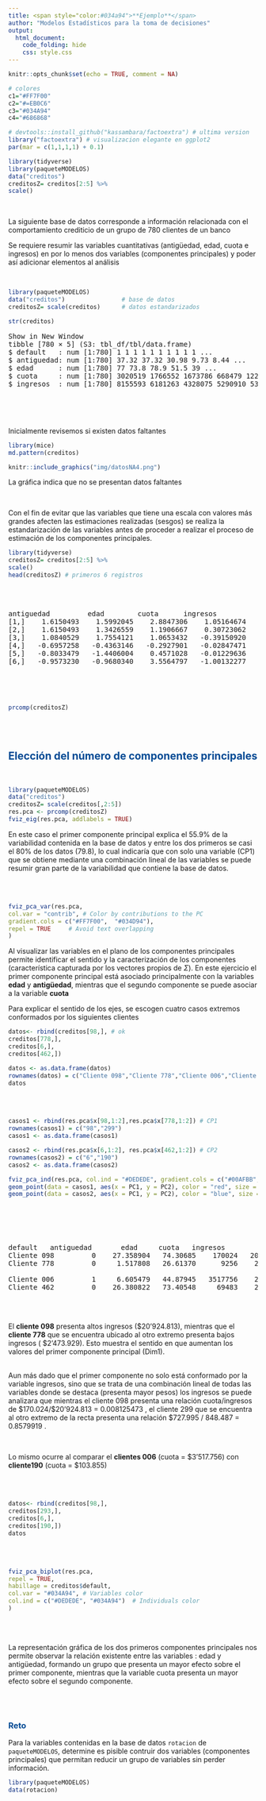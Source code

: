 ```yaml
---
title: <span style="color:#034a94">**Ejemplo**</span>
author: "Modelos Estadísticos para la toma de decisiones"
output:
  html_document:
    code_folding: hide
    css: style.css
---
```


```r
knitr::opts_chunk$set(echo = TRUE, comment = NA)

# colores
c1="#FF7F00"
c2="#=EB0C6"
c3="#034A94"
c4="#686868"

# devtools::install_github("kassambara/factoextra") # ultima version
library("factoextra") # visualizacion elegante en ggplot2
par(mar = c(1,1,1,1) + 0.1)

library(tidyverse)
library(paqueteMODELOS)
data("creditos") 
creditosZ= creditos[2:5] %>%
scale()
```

<br/>

La siguiente base de datos corresponde a información relacionada con el comportamiento crediticio de un grupo de 780 clientes de un banco

Se requiere resumir las variables cuantitativas (antigüedad, edad, cuota e ingresos) en por lo menos dos variables (componentes principales) y poder así adicionar elementos al análisis 

<br/>

```r
library(paqueteMODELOS)
data("creditos")                # base de datos
creditosZ= scale(creditos)      # datos estandarizados

str(creditos)
```

<pre>
Show in New Window
tibble [780 × 5] (S3: tbl_df/tbl/data.frame)
$ default   : num [1:780] 1 1 1 1 1 1 1 1 1 1 ...
$ antiguedad: num [1:780] 37.32 37.32 30.98 9.73 8.44 ...
$ edad      : num [1:780] 77 73.8 78.9 51.5 39 ...
$ cuota     : num [1:780] 3020519 1766552 1673786 668479 1223559 ...
$ ingresos  : num [1:780] 8155593 6181263 4328075 5290910 5333818 ...

</pre>

</br></br>

Inicialmente revisemos si existen datos faltantes

```r
library(mice)
md.pattern(creditos)
```


```r
knitr::include_graphics("img/datosNA4.png")
```

La gráfica indica que no se presentan datos faltantes

<br/>

Con el fin de evitar que las variables que tiene una escala con valores más grandes afecten las estimaciones realizadas (sesgos) se realiza la estandarización de las variables antes de proceder a realizar el proceso de estimación de los componentes principales.


```r
library(tidyverse)
creditosZ= creditos[2:5] %>%
scale()
head(creditosZ) # primeros 6 registros
```

</br></br>

<pre>
antiguedad         edad        cuota      ingresos
[1,]    1.6150493    1.5992045    2.8847306    1.05164674
[2,]    1.6150493    1.3426559    1.1906667    0.30723062
[3,]    1.0840529    1.7554121    1.0653432   -0.39150920
[4,]   -0.6957258   -0.4363146   -0.2927901   -0.02847471
[5,]   -0.8033479   -1.4406004    0.4571028   -0.01229636
[6,]   -0.9573230   -0.9680340    3.5564797   -1.00132277

</pre>



</br></br>

```r
prcomp(creditosZ)
```

</br></br>

## <span style="color:#034a94">**Elección del número de componentes principales**</span>

</br>

```r
library(paqueteMODELOS)
data("creditos")
creditosZ= scale(creditos[,2:5]) 
res.pca <- prcomp(creditosZ)
fviz_eig(res.pca, addlabels = TRUE)
```

En este caso el primer componente principal explica el 55.9% de la variabilidad contenida en la base de datos y entre los dos primeros se casi el 80% de los datos (79.8), lo cual indicaría que con solo una variable (CP1) que se obtiene mediante una combinación lineal de las variables se puede resumir  gran parte de la variabilidad que contiene la base de datos.



</br></br>


```r
fviz_pca_var(res.pca,
col.var = "contrib", # Color by contributions to the PC
gradient.cols = c("#FF7F00",  "#034D94"),
repel = TRUE     # Avoid text overlapping
)
```

Al visualizar las variables en el plano de los componentes principales permite identificar el sentido y la caracterización de los componentes (característica capturada por los vectores propios de $\Sigma$). En este ejercicio el primer componente principal está asociado principalmente con la variables **edad** y **antigüedad**, mientras que el segundo componente se puede asociar a la variable **cuota**


Para explicar el sentido de los ejes, se escogen cuatro casos extremos conformados por los siguientes clientes


```r
datos<- rbind(creditos[98,], # ok
creditos[778,],
creditos[6,],
creditos[462,])

datos <- as.data.frame(datos)
rownames(datos) = c("Cliente 098","Cliente 778","Cliente 006","Cliente 462")
datos
```

</br></br>


```r

casos1 <- rbind(res.pca$x[98,1:2],res.pca$x[778,1:2]) # CP1
rownames(casos1) = c("98","299")
casos1 <- as.data.frame(casos1)

casos2 <- rbind(res.pca$x[6,1:2], res.pca$x[462,1:2]) # CP2
rownames(casos2) = c("6","190")
casos2 <- as.data.frame(casos2)

fviz_pca_ind(res.pca, col.ind = "#DEDEDE", gradient.cols = c("#00AFBB", "#E7B800", "#FC4E07")) +
geom_point(data = casos1, aes(x = PC1, y = PC2), color = "red", size = 3) +
geom_point(data = casos2, aes(x = PC1, y = PC2), color = "blue", size = 3)



```

</br></br>

<pre>

default   antiguedad       edad     cuota   ingresos
Cliente 098         0    27.358904   74.30685    170024   20924813
Cliente 778         0     1.517808   26.61370      9256    2473929

Cliente 006         1     6.605479   44.87945   3517756    2710736
Cliente 462         0    26.380822   73.40548     69483    2335189
</pre>

</br></br>

El **cliente 098** presenta altos ingresos (\$20'924.813), mientras que el **cliente 778**  que se encuentra ubicado al otro extremo presenta bajos ingresos ( \$2'473.929). Esto muestra el sentido en que aumentan los valores del primer componente principal (Dim1).

</br>
Aun más dado que el primer componente no solo está conformado por la variable ingresos, sino que se trata de una combinación lineal de todas las variables donde se destaca (presenta mayor pesos) los ingresos se puede analizara que mientras el cliente 098 presenta una relación cuota/ingresos de \$170.024/\$20'924.813 = 0.008125473 , el cliente 299 que se encuentra al otro extremo de la recta presenta una relación \$727.995 / 848.487 = 0.8579919 .

</br>

Lo mismo ocurre al comparar el **clientes 006** (cuota = \$3'517.756) con **cliente190** (cuota = \$103.855)

</br></br>


```r
datos<- rbind(creditos[98,],
creditos[293,],
creditos[6,],
creditos[190,])
datos
```




</br></br>

```r
fviz_pca_biplot(res.pca, 
repel = TRUE,
habillage = creditos$default,
col.var = "#034A94", # Variables color
col.ind = c("#DEDEDE", "#034A94")  # Individuals color
)

```

<br/><br/>

La representación gráfica de los dos primeros componentes principales nos permite observar la relación existente entre las variables :  edad y antigüedad, formando un grupo que presenta un mayor efecto sobre el primer componente, mientras que la variable cuota presenta un mayor efecto sobre el segundo componente.


<br/><br/>


<div class="content-box-yellow">
### <span style="color:#034A94">**Reto**</span> 

Para la variables contenidas en la base de datos `rotacion` de `paqueteMODELOS`, determine es pisible contruir dos variables (componentes principales) que permitan reducir un grupo de variables sin perder información.



```r
library(paqueteMODELOS)
data(rotacion)

```
</div>



